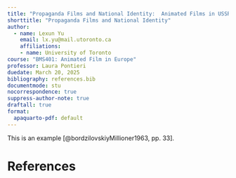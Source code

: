 ```yaml
---
title: "Propaganda Films and National Identity:  Animated Films in USSR and China"
shorttitle: "Propaganda Films and National Identity"
author:
  - name: Lexun Yu
    email: lx.yu@mail.utoronto.ca
    affiliations:
    - name: University of Toronto
course: "BMS401: Animated Film in Europe"
professor: Laura Pontieri
duedate: March 20, 2025
bibliography: references.bib
documentmode: stu
nocorrespondence: true
suppress-author-note: true
draftall: true
format:
  apaquarto-pdf: default
---
```


This is an example [@bordzilovskiyMillioner1963, pp. 33].

\newpage

# References